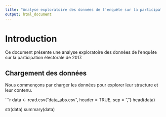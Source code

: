 ```yaml
---
title: "Analyse exploratoire des données de l'enquête sur la participation électorale (2017)"
output: html_document
---
```


# Introduction
Ce document présente une analyse exploratoire des données de l'enquête sur la participation électorale de 2017.

## Chargement des données

Nous commençons par charger les données pour explorer leur structure et leur contenu.

```r
data <- read.csv("data_abs.csv", header = TRUE, sep = ",")
head(data)

str(data)
summary(data)



